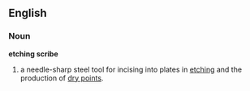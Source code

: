 ==English==
===Noun===
'''etching scribe'''
# a needle-sharp steel tool for incising into plates in [[etching]] and the production of [[dry point]]s.